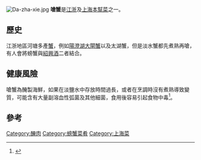 [[File:Da-zha-xie.jpg|thumb]]
'''嗆蟹'''是[[江浙|江浙]]及[[上海|上海]][[本幫菜|本幫菜]]之一。

==歷史==
江浙地區河塘多產[[蟹|蟹]]，例如[[陽澄湖|陽澄湖]][[大閘蟹|大閘蟹]]以及太湖蟹，但是淡水蟹都先煮熟再嗆，有人會將螃蟹與[[紹興酒|紹興酒]]二者結合。

==健康風險==
嗆蟹為醃製海鮮，如果在淡鹽水中存放時間過長，或者在烹調時沒有煮熟導致變質，可能含有大量副溶血性弧菌及其他細菌，食用後容易引起食物中毒<ref>{{cite news|url=https://news.tvbs.com.tw/world/1143203|title=她吃嗆蟹上吐下瀉　體溫飆破40度插管命危|publisher=TVBS|date=2019-06-03|accessdate=2021-06-21|archive-date=2021-06-27|archive-url=https://web.archive.org/web/20210627224638/https://news.tvbs.com.tw/world/1143203|dead-url=no}}</ref>。

==參考==
{{reflist}}

{{food-stub}}

[[Category:醃肉|Category:醃肉]]
[[Category:螃蟹菜肴|Category:螃蟹菜肴]]
[[Category:上海菜|Category:上海菜]]